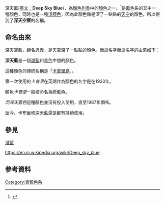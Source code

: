 {{Infobox color
|title=深天藍
|textcolor=#000000
|mod=hex
|00BFFF
}}
深天藍([[英语|英文：]]'''Deep Sky Blue''')，為[[颜色列表|顏色列表]]中的[[颜色|顏色]]之一。<ref>{{Cite web|url = https://zh.m.wikipedia.org/wiki/%E9%A2%9C%E8%89%B2%E5%88%97%E8%A1%A8|title = 顏色列表|accessdate = 2016-02-01|author = |date = |publisher = |archive-date = 2020-11-25|archive-url = https://web.archive.org/web/20201125181504/https://zh.m.wikipedia.org/wiki/%E9%A2%9C%E8%89%B2%E5%88%97%E8%A1%A8|dead-url = no}}</ref>是[[藍色|藍色]]系的其中一種顏色，同時也是一種[[淺藍色|淺藍色]]，因為此顏色像是深了一點點的[[天空|天空]]的顏色，所以得到了'''深天空藍'''的名稱。

== 命名由來 ==
深天空藍，顧名思義，是天空深了一點點的顏色。而這名字而這名字的由來如下：

'''深天藍'''是一個[[天藍色|湛藍]]和[[青色|青色]]中間的顏色。

這種顏色的傳統名稱是「[[卡普里島|卡普里島]]」。

第一次使用的''卡普里''在英語作為顏色的名字是在1920年。

顏色''卡普里''一般被命名為蔚藍色。

''而深天藍色''這種顏色並沒有投入使用，直至1987年頒布{{tsl|en|Web_colors#X11_color_names|X11顏色列表}}。

至今，卡布里和深天藍還是都有持續使用。

== 參見 ==
[[天藍色|湛藍]]

https://en.m.wikipedia.org/wiki/Deep_sky_blue {{Wayback|url=https://en.m.wikipedia.org/wiki/Deep_sky_blue |date=20200328011649 }}<nowiki/>{{Shades of blue}}{{Shades of Cyan}}

== 參考資料 ==
[[Category:青藍色系|Category:青藍色系]]